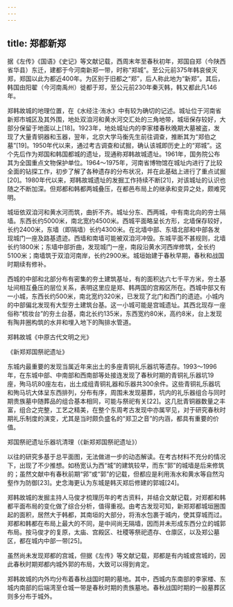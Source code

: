 ```yaml
---
---
---
```

title: 郑都新郑
---




据《左传》《国语》《史记》等文献记载，西周末年至春秋初年，郑国自郑（今陕西省华县）东迁，建都于今河南新郑一带，时称“郑城”。至公元前375年韩哀侯灭郑，郑国以此为都近400年。为区别于旧都之“郑”，后人称此地为“新郑”。其后，韩国由阳翟（今河南禹州）徙都于郑，至公元前230年秦灭韩，韩又都此凡146年。

郑韩故城的地理位置，在《水经注·洧水》中有较为确切的记述。城址位于河南省新郑市城区及其外围，地处双洎河和黄水河交汇处的三角地带，城垣保存较好，大部分保留于地面以上[18]。1923年，地处城址内的李家楼春秋晚期大墓被盗，发现了大量青铜器和玉器，翌年，北京大学马衡先生前往调查，推断其为“郑伯之墓”[19]。1950年代以来，通过考古调查和试掘，确认该城即历史上的“郑城”。这个先后作为郑国和韩国都城的遗址，现通称郑韩故城遗址。1961年，国务院公布其为全国重点文物保护单位。1964～1975年，河南省博物馆在城址内进行了比较全面的钻探工作，初步了解了各种遗存的分布状况，并在此基础上进行了重点试掘[20]。1980年代以来，郑韩故城遗址的发掘工作持续不断[21]，对该城址的认识也随之不断加深。但郑都和韩都两城叠压，在都邑布局上的继承和变异之处，颇难究明。

城垣依双洎河和黄水河而筑，曲折不齐。城址分东、西两城，中有南北向的夯土隔墙。东西长约5000米，南北宽约4500米。西城平面略呈长方形，北墙保存较好，长约2400米，东墙（即隔墙）长约4300米。在北墙中部、东墙北部和中部各发现城门一座及路基遗迹。西墙和南墙可能被双洎河冲毁。东城平面不甚规则，北墙长约1800米；东墙中部折曲，发现城门一座，南段沿黄水河西岸修筑，全长约5100米；南墙筑于双洎河南岸，长约2900米。城垣始建于春秋早期，春秋和战国时期续有修补。

西城的中部和北部分布有密集的夯土建筑基址，有的面积达六七千平方米，夯土基址间相互叠压的层位关系，表明这里应是郑、韩两国的宫殿区所在。西城中部又有一小城，东西长约500米，南北宽约320米，已发现了北门和西门的遗迹。小城内的中部偏北发现有大型夯土建筑台基。这一小城可能是宫城遗址。其西北现存一座俗称“梳妆台”的夯土台基，南北长约135米，东西宽约80米，高约8米，台上发现有陶井圈构筑的水井和埋入地下的陶排水管道。

郑韩故城《中原古代文明之光》



《新郑郑国祭祀遗址》



东城内最重要的发现当属近年来出土的多座青铜礼乐器坑等遗存。1993～1996年，在东城中部、中南部和西南部等处接连发现了春秋时期的青铜礼乐器坑19座，殉马坑80座左右，出土成组青铜礼器和乐器共300余件。这些青铜礼乐器坑和殉马坑大体呈东西排列，分布有序，周围未发现墓葬，坑内的礼乐器组合与同时期贵族墓中随葬品的组合基本相同，可能与祭祀有关[22]。这几批青铜器数量之丰富，组合之完整，工艺之精美，在整个东周考古发现中亦属罕见，对于研究春秋时期礼乐制度的演变，尤其是当时颇负盛名的“郑卫之音”的内涵，都具有重要的价值。



郑国祭祀遗址乐器坑清理（《新郑郑国祭祀遗址》）

以往的研究多基于总平面图，无法做进一步的动态解读。在考古材料不充分的情况下，出现了不少推想。如杨宽认为西“城”的建筑较早，而东“郭”的城墙是后来修筑的；虽然文献中有春秋前期“郛”或“郭”的记载，但都应是利用洧水和黄水等自然沟壑作为防御[23]。史念海更认为东城是韩灭郑后修建的郭城[24]。

郑韩故城的发掘主持人马俊才梳理历年的考古资料，并结合文献记载，对郑都和韩都平面布局的变化做了综合分析，值得重视。由考古发现可知，新郑郑都城垣圈围起的面积，居然大于韩都，其南垣的大部分，将洧水包裹于城内，使其穿城而过。郑都和韩都在布局上最大的不同，是中间尚无隔墙，因而并未形成东西分立的城郭布局。按马俊才的复原，太庙、宫殿区、社稷等祭祀遗存、仓廪区，以及郑公墓区，都在城内中部一带[25]。

虽然尚未发现郑都的宫城，但据《左传》等文献记载，郑都是有内城或宫城的，因此春秋时期郑都内城外郭的布局，大致可以得到肯定。

郑韩故城的内外均分布着春秋战国时期的墓地。其中，西城内东南部的李家楼、东城内南部的后端湾至仓城一带是春秋时期的贵族墓地。春秋战国时期的一般墓葬区则多分布于城外。